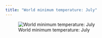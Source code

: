 ```yaml
---
title: "World minimum temperature: July"
---
```


![World minimum temperature: July](images/tmin_7.png)